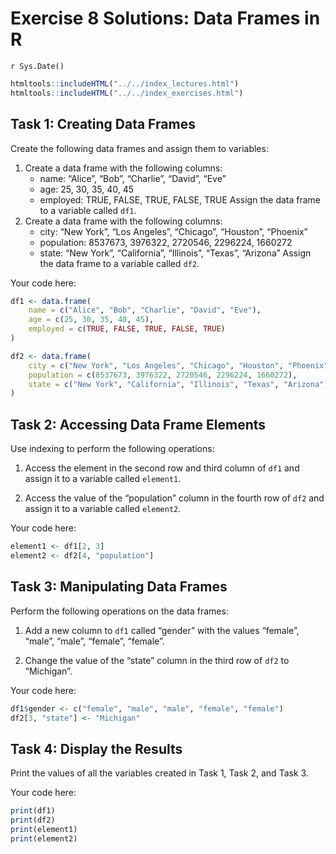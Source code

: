 # Exercise 8 Solutions: Data Frames in R
`r Sys.Date()`

```r
htmltools::includeHTML("../../index_lectures.html")
htmltools::includeHTML("../../index_exercises.html")
```



## Task 1: Creating Data Frames

Create the following data frames and assign them to variables:

1. Create a data frame with the following columns:
   - name: "Alice", "Bob", "Charlie", "David", "Eve"
   - age: 25, 30, 35, 40, 45
   - employed: TRUE, FALSE, TRUE, FALSE, TRUE Assign the data frame to a
   variable called `df1`.

2. Create a data frame with the following columns:
   - city: "New York", "Los Angeles", "Chicago", "Houston", "Phoenix"
   - population: 8537673, 3976322, 2720546, 2296224, 1660272
   - state: "New York", "California", "Illinois", "Texas", "Arizona" Assign
   the data frame to a variable called `df2`.

Your code here:

```r
df1 <- data.frame(
    name = c("Alice", "Bob", "Charlie", "David", "Eve"),
    age = c(25, 30, 35, 40, 45),
    employed = c(TRUE, FALSE, TRUE, FALSE, TRUE)
)

df2 <- data.frame(
    city = c("New York", "Los Angeles", "Chicago", "Houston", "Phoenix"),
    population = c(8537673, 3976322, 2720546, 2296224, 1660272),
    state = c("New York", "California", "Illinois", "Texas", "Arizona")
)
```

## Task 2: Accessing Data Frame Elements

Use indexing to perform the following operations:

1. Access the element in the second row and third column of `df1` and assign
   it to a variable called `element1`.

2. Access the value of the "population" column in the fourth row of `df2` and
   assign it to a variable called `element2`.

Your code here:

```r
element1 <- df1[2, 3]
element2 <- df2[4, "population"]
```

## Task 3: Manipulating Data Frames

Perform the following operations on the data frames:

1. Add a new column to `df1` called "gender" with the values "female",
   "male", "male", "female", "female".

2. Change the value of the "state" column in the third row of `df2` to
   "Michigan".

Your code here:

```r
df1$gender <- c("female", "male", "male", "female", "female")
df2[3, "state"] <- "Michigan"
```

## Task 4: Display the Results

Print the values of all the variables created in Task 1, Task 2, and Task 3.

Your code here:

```r
print(df1)
print(df2)
print(element1)
print(element2)
```

